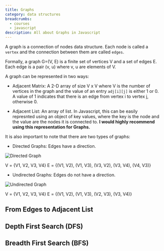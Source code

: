 ```yaml
---
title: Graphs
category: data structures
breadcrumbs: 
  - courses
  - javascript
description: All about Graphs in Javascript
---
```


A graph is a connection of nodes data structure. Each node is called a `vertex` and the connection between them are called `edges`.

Formally, a graph G=(V, E) is a finite set of vertices V and a set of edges E. Each edge is a pair (v, u) where v, u are elements of V.

A graph can be represented in two ways:

- Adjacent Matrix:
  A 2-D array of size V x V where V is the number of vertices in the graph and the value of an entry `adj[i][j]` is either 1 or 0. A value of 1 indicates that there is an edge from vertex i to vertex j, otherwise 0.

- Adjacent List:
 An array of list. In Javascript, this can be easily represnted using an object of key values, where the key is the node and the value are the nodes it is connected to. **I would highly recommend using this representation for Graphs.**


It is also important to note that there are two types of graphs:

- Directed Graphs: Edges have a direction.

![Directed Graph](https://upload.wikimedia.org/wikipedia/commons/thumb/2/23/Directed_graph_no_background.svg/1200px-Directed_graph_no_background.svg.png) 

V = {V1, V2, V3, V4}
E = {(V1, V2), (V1, V3), (V3, V2), (V3, V4), (V4, V3)}

- Undirected Graphs: Edges do not have a direction.

![Undirected Graph](https://i0.wp.com/pediaa.com/wp-content/uploads/2019/01/Difference-Between-Directed-and-Undirected-Graph_Figure-2.png?resize=550%2C400)

V = {V1, V2, V3, V4}
E = {(V1, V2), (V1, V3), (V2, V3), (V3, V4)}


## From Edges to Adjacent List

## Depth First Search (DFS)

## Breadth First Search (BFS)